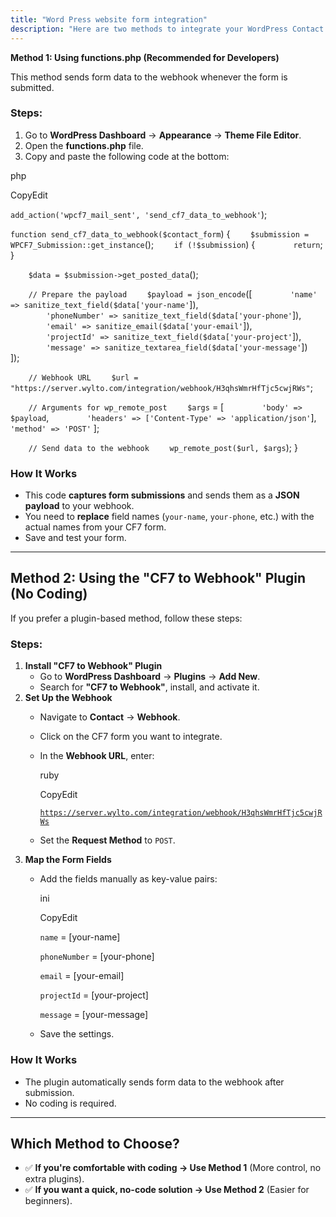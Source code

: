 ```yaml
---
title: "Word Press website form integration"
description: "Here are two methods to integrate your WordPress Contact Form 7 (CF7) form with the webhook."
---
```


**Method 1: Using functions.php (Recommended for Developers)**

This method sends form data to the webhook whenever the form is submitted.

### **Steps:**

1. Go to **WordPress Dashboard** → **Appearance** → **Theme File Editor**.
2. Open the **functions.php** file.
3. Copy and paste the following code at the bottom:

php

CopyEdit

`add_action('wpcf7_mail_sent', 'send_cf7_data_to_webhook'`);

`function send_cf7_data_to_webhook($contact_form`) {
`    $submission = WPCF7_Submission::get_instance`();
`    if (!$submission`) {
`        return`;
    }

`    $data = $submission->get_posted_data`();

`    // Prepare the payload`
`    $payload = json_encode`([
`        'name' => sanitize_text_field($data['your-name'`]),  
`        'phoneNumber' => sanitize_text_field($data['your-phone'`]),  
`        'email' => sanitize_email($data['your-email'`]),  
`        'projectId' => sanitize_text_field($data['your-project'`]),  
`        'message' => sanitize_textarea_field($data['your-message'`])  
    ]);

`    // Webhook URL`
`    $url = "https://server.wylto.com/integration/webhook/H3qhsWmrHfTjc5cwjRWs"`;

`    // Arguments for wp_remote_post`
`    $args` = [
`        'body' => $payload`,
`        'headers' => ['Content-Type' => 'application/json'`],
`        'method' => 'POST'`
    ];

`    // Send data to the webhook`
`    wp_remote_post($url, $args`);
}

### **How It Works**

- This code **captures form submissions** and sends them as a **JSON payload** to your webhook.
- You need to **replace** field names (`your-name`, `your-phone`, etc.) with the actual names from your CF7 form.
- Save and test your form.

---

## **Method 2: Using the "CF7 to Webhook" Plugin (No Coding)**

If you prefer a plugin-based method, follow these steps:

### **Steps:**

1. **Install "CF7 to Webhook" Plugin**
   - Go to **WordPress Dashboard** → **Plugins** → **Add New**.
   - Search for **"CF7 to Webhook"**, install, and activate it.
2. **Set Up the Webhook**
   - Navigate to **Contact** → **Webhook**.
   - Click on the CF7 form you want to integrate.
   - In the **Webhook URL**, enter:

     ruby

     CopyEdit

     [`https://server.wylto.com/integration/webhook/H3qhsWmrHfTjc5cwjRWs`](https://server.wylto.com/integration/webhook/H3qhsWmrHfTjc5cwjRWs)
   - Set the **Request Method** to `POST`.
3. **Map the Form Fields**
   - Add the fields manually as key-value pairs:

     ini

     CopyEdit

     `name` = [your-name]

     `phoneNumber` = [your-phone]

     `email` = [your-email]

     `projectId` = [your-project]

     `message` = [your-message]
   - Save the settings.

### **How It Works**

- The plugin automatically sends form data to the webhook after submission.
- No coding is required.

---

## **Which Method to Choose?**

- ✅ **If you're comfortable with coding → Use Method 1** (More control, no extra plugins).
- ✅ **If you want a quick, no-code solution → Use Method 2** (Easier for beginners).